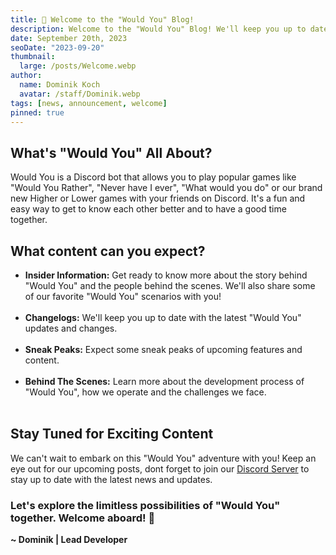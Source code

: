 ```yaml
---
title: 👋 Welcome to the "Would You" Blog!
description: Welcome to the "Would You" Blog! We'll keep you up to date with the latest "Would You" news, updates, and more!
date: September 20th, 2023
seoDate: "2023-09-20"
thumbnail:
  large: /posts/Welcome.webp
author:
  name: Dominik Koch
  avatar: /staff/Dominik.webp
tags: [news, announcement, welcome]
pinned: true
---
```


## What's "Would You" All About?

Would You is a Discord bot that allows you to play popular games like "Would You Rather", "Never have I ever", "What would you do" or our brand new Higher or Lower games with your friends on Discord. It's a fun and easy way to get to know each other better and to have a good time together.

## What content can you expect?

- **Insider Information:** Get ready to know more about the story behind "Would You" and the people behind the scenes. We'll also share some of our favorite "Would You" scenarios with you! <br /><br />
- **Changelogs:** We'll keep you up to date with the latest "Would You" updates and changes.<br /><br />
- **Sneak Peaks:** Expect some sneak peaks of upcoming features and content.<br /><br />
- **Behind The Scenes:** Learn more about the development process of "Would You", how we operate and the challenges we face.<br /><br />

## Stay Tuned for Exciting Content

We can't wait to embark on this "Would You" adventure with you! Keep an eye out for our upcoming posts, dont forget to join our <a href="https://discord.gg/vMyXAxEznS" target="_blank">Discord Server</a> to stay up to date with the latest news and updates.

### Let's explore the limitless possibilities of "Would You" together. Welcome aboard! 🚀

**~ Dominik | Lead Developer**
